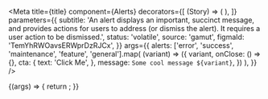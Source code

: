 
<Meta
  title={title}
  component={Alerts}
  decorators={[
    (Story) => (
      <Box height="10rem" width="100%" position="relative">
        <Story />
      </Box>
    ),
  ]}
  parameters={{
    subtitle:
      'An alert displays an important, succinct message, and provides actions for users to address (or dismiss the alert). It requires a user action to be dismissed.',
    status: 'volatile',
    source: 'gamut',
    figmaId: 'TemYhRWOavsERWprDzRJCx',
  }}
  args={{
    alerts: ['error', 'success', 'maintenance', 'feature', 'general'].map(
      (variant) => ({
        variant,
        onClose: () => {},
        cta: {
          text: 'Click Me',
        },
        message: `Some cool message ${variant}`,
      })
    ),
  }}
/>

<Canvas>
  <Story name="Alerts Story" args={{}}>
    {(args) => {
      return <Alerts {...args} />;
    }}
  </Story>
</Canvas>

<Props story="Alerts Story" />

